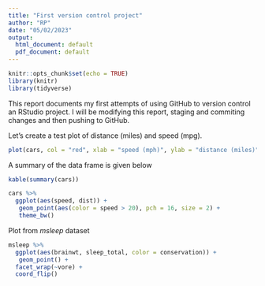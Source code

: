 ```yaml
---
title: "First version control project"
author: "RP"
date: "05/02/2023"
output:
  html_document: default
  pdf_document: default
---
```


```r
knitr::opts_chunk$set(echo = TRUE)
library(knitr)
library(tidyverse)
```

This report documents my first attempts of using GitHub to version control an RStudio project. I will be modifying this report, staging and commiting
changes and then pushing to GitHub.  

Let's create a test plot of distance (miles) and speed (mpg).  

```r
plot(cars, col = "red", xlab = "speed (mph)", ylab = "distance (miles)")
```
A summary of the data frame is given below  
```r
kable(summary(cars))
```

```r
cars %>% 
  ggplot(aes(speed, dist)) +
   geom_point(aes(color = speed > 20), pch = 16, size = 2) +
   theme_bw()
```
Plot from *msleep* dataset
```r
msleep %>% 
  ggplot(aes(brainwt, sleep_total, color = conservation)) +
   geom_point() +
  facet_wrap(~vore) +
  coord_flip()
```

